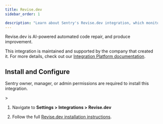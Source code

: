 ```yaml
---
title: Revise.dev
sidebar_order: 1

description: "Learn about Sentry's Revise.dev integration, which monitors errors in Sentry and uses AI to submit PR's with potential fixes for those errors."
---
```


Revise.dev is AI-powered automated code repair, and produce improvement.

This integration is maintained and supported by the company that created it. For more details, check out our [Integration Platform documentation](/organization/integrations/integration-platform/).

## Install and Configure

<Alert>

Sentry owner, manager, or admin permissions are required to install this integration.

</Alert>>

1. Navigate to **Settings > Integrations > Revise.dev**

2. Follow the full [Revise.dev installation instructions](https://help.revise.dev/en/articles/10160760-sentry-installation).
